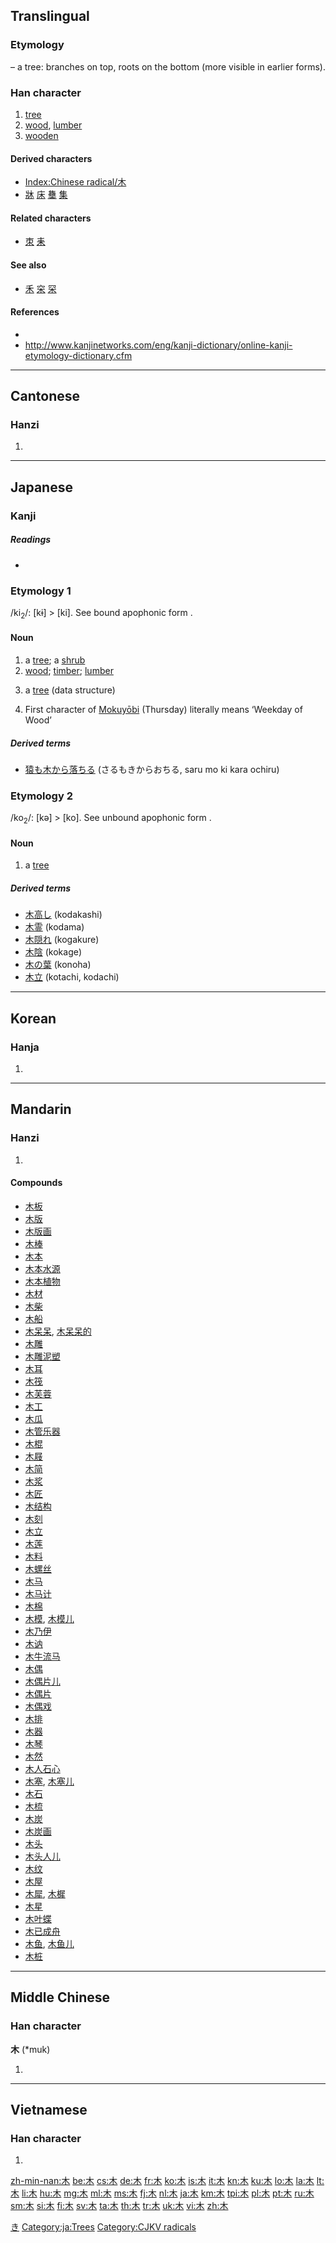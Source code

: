 {{also|ホ|禾}}
==Translingual==
{{stroke order|type=animate}}

===Etymology===
{{liushu|p}} – a tree: branches on top, roots on the bottom (more visible in earlier forms).

{{Han etyl}}

===Han character===
{{Han char|rn=75|rad=木|as=00|sn=4|four=4090<sub>0</sub>|canj=木 (D)}}

# [[tree]]
# [[wood]], [[lumber]]
# [[wooden]]

====Derived characters====
* [[Index:Chinese radical/木]]
* [[牀]] [[床]] [[雧]] [[集]]

====Related characters====
* [[朿]] <!-- Derived from similar shape. --> [[耒]] <!-- a 木 plus three cross strokes, but considered different radical -->

====See also====
* [[禾]] [[穼]] [[罙]]

====References====
* {{Han ref|kx=0509.010|dkj=14415|dj=0888.130|hdz=21149.060|uh=6728|ud=26408|bh=A4EC|bd=42220}}
* http://www.kanjinetworks.com/eng/kanji-dictionary/online-kanji-etymology-dictionary.cfm

----

==Cantonese==

===Hanzi===
{{yue-hanzi|jyut=[[muk6]]|y=[[muk6]]}}

# {{defn|lang=yue|sort=木00}}

----

==Japanese==

===Kanji===
{{ja-kanji|grade=1|rs=木00}}

=====Readings=====
* {{ja-readings|on=[[ぼく]] (boku), [[もく]] (moku)|kun=[[き]] (ki), [[こ]] (ko)}}

===Etymology 1===

/ki<sub>2</sub>/: [kɨ] > [ki]. See bound apophonic form {{term|木|ko}}.

====Noun====
{{ja-noun|k|hira=き|rom=ki}}

# a [[tree]]; a [[shrub]]
# [[wood]]; [[timber]]; [[lumber]]
# {{context|graph theory|computer science|lang=ja|skey=き}} a [[tree]] (data structure)
# First character of [[mokuyōbi|Mokuyōbi]] (Thursday) literally means ‘Weekday of Wood’

=====Derived terms=====
* [[猿も木から落ちる]] (さるもきからおちる, saru mo ki kara ochiru)

===Etymology 2===

/ko<sub>2</sub>/: [kə] > [ko]. See unbound apophonic form {{term|木|ki}}.

====Noun====
{{ja-noun|k|hira=こ|rom=ko}}

# a [[tree]]

=====Derived terms=====
* [[木高し]] (kodakashi)
* [[木霊]] (kodama)
* [[木隠れ]] (kogakure)
* [[木陰]] (kokage)
* [[木の葉]] (konoha)
* [[木立]] (kotachi, kodachi)

[[Category:1000 Japanese basic words|き]]
[[Category:ja:Trees]]

----

==Korean==

===Hanja===
{{ko-hanja|hangeul=목|rv=mok|mr=mok|y=mok|eumhun=나무|ehrv=namu|ehmr=namu|ehy=namu}}

# {{defn|lang=ko|sort=木00}}

----

==Mandarin==

===Hanzi===
{{cmn-hanzi|pin=[[mù]] ([[mu4]]), [[shù]] ([[shu4]])|wg=mu<sup>4</sup>, shu<sup>4</sup>}}

# {{defn|lang=cmn|sort=木00}}

====Compounds====
* [[木板]]
* [[木版]]
* [[木版画]]
* [[木棒]]
* [[木本]]
* [[木本水源]]
* [[木本植物]]
* [[木材]]
* [[木柴]]
* [[木船]]
* [[木呆呆]], [[木呆呆的]]
* [[木雕]]
* [[木雕泥塑]]
* [[木耳]]
* [[木筏]]
* [[木芙蓉]]
* [[木工]]
* [[木瓜]]
* [[木管乐器]]
* [[木棍]]
* [[木屐]]
* [[木简]]
* [[木浆]]
* [[木匠]]
* [[木结构]]
* [[木刻]]
* [[木立]]
* [[木莲]]
* [[木料]]
* [[木螺丝]]
* [[木马]]
* [[木马计]]
* [[木棉]]
* [[木模]], [[木模儿]]
* [[木乃伊]]
* [[木讷]]
* [[木牛流马]]
* [[木偶]]
* [[木偶片儿]]
* [[木偶片]]
* [[木偶戏]]
* [[木排]]
* [[木器]]
* [[木琴]]
* [[木然]]
* [[木人石心]]
* [[木塞]], [[木塞儿]]
* [[木石]]
* [[木梳]]
* [[木炭]]
* [[木炭画]]
* [[木头]]
* [[木头人儿]]
* [[木纹]]
* [[木屋]]
* [[木犀]], [[木樨]]
* [[木星]]
* [[木叶蝶]]
* [[木已成舟]]
* [[木鱼]], [[木鱼儿]]
* [[木桩]]

----

==Middle Chinese==

===Han character===
'''木''' (*muk)<!--apostrophe indicates that this character appears more than four times in the Tang Dynasty corpus of literature-->

# {{defn|lang=zhx-mid|sort=木00}}

----

==Vietnamese==

===Han character===
{{vi-hantu|[[mộc]], [[móc]], [[mọc]], [[mốc]], [[mục]]|rs=木00}}

# {{defn|lang=vi|sort=木00}}

[[Category:CJKV radicals]]

[[zh-min-nan:木]]
[[be:木]]
[[cs:木]]
[[de:木]]
[[fr:木]]
[[ko:木]]
[[is:木]]
[[it:木]]
[[kn:木]]
[[ku:木]]
[[lo:木]]
[[la:木]]
[[lt:木]]
[[li:木]]
[[hu:木]]
[[mg:木]]
[[ml:木]]
[[ms:木]]
[[fj:木]]
[[nl:木]]
[[ja:木]]
[[km:木]]
[[tpi:木]]
[[pl:木]]
[[pt:木]]
[[ru:木]]
[[sm:木]]
[[si:木]]
[[fi:木]]
[[sv:木]]
[[ta:木]]
[[th:木]]
[[tr:木]]
[[uk:木]]
[[vi:木]]
[[zh:木]]